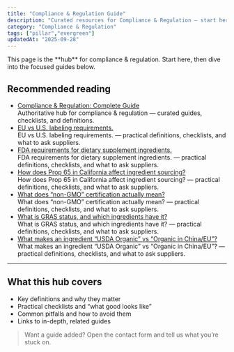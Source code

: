 ```yaml
---
title: "Compliance & Regulation Guide"
description: "Curated resources for Compliance & Regulation — start here, then explore focused guides."
category: "Compliance & Regulation"
tags: ["pillar","evergreen"]
updatedAt: "2025-09-28"
---
```


<callout type="tip">
This page is the **hub** for compliance & regulation. Start here, then dive into the focused guides below.
</callout>

## Recommended reading

- [Compliance & Regulation: Complete Guide](/information/compliance-regulation-guide)  
  Authoritative hub for compliance & regulation — curated guides, checklists, and definitions.
- [EU vs U.S. labeling requirements.](/information/eu-vs-us-labeling-requirements)  
  EU vs U.S. labeling requirements. — practical definitions, checklists, and what to ask suppliers.
- [FDA requirements for dietary supplement ingredients.](/information/fda-requirements-for-dietary-supplement-ingredients)  
  FDA requirements for dietary supplement ingredients. — practical definitions, checklists, and what to ask suppliers.
- [How does Prop 65 in California affect ingredient sourcing?](/information/how-does-prop-65-in-california-affect-ingredient-sourcing)  
  How does Prop 65 in California affect ingredient sourcing? — practical definitions, checklists, and what to ask suppliers.
- [What does “non-GMO” certification actually mean?](/information/what-does-non-gmo-certification-actually-mean)  
  What does “non-GMO” certification actually mean? — practical definitions, checklists, and what to ask suppliers.
- [What is GRAS status, and which ingredients have it?](/information/what-is-gras-status-and-which-ingredients-have-it)  
  What is GRAS status, and which ingredients have it? — practical definitions, checklists, and what to ask suppliers.
- [What makes an ingredient “USDA Organic” vs “Organic in China/EU”?](/information/what-makes-an-ingredient-usda-organic-vs-organic-in-chinaeu)  
  What makes an ingredient “USDA Organic” vs “Organic in China/EU”? — practical definitions, checklists, and what to ask suppliers.

---

## What this hub covers

- Key definitions and why they matter
- Practical checklists and “what good looks like”
- Common pitfalls and how to avoid them
- Links to in-depth, related guides

> Want a guide added? Open the contact form and tell us what you’re stuck on.
